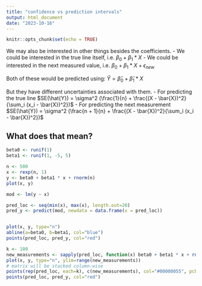 ```yaml
---
title: "confidence vs prediction intervals"
output: html_document
date: "2023-10-16"
---
```


```r
knitr::opts_chunk$set(echo = TRUE)
```

We may also be interested in other things besides the coefficients.
- We could be interested in the true line itself, i.e. $\beta_0 + \beta_1 * X$
- We could be interested in the next measured value, i.e. $\beta_0 + \beta_1 * X + \epsilon_{new}$

Both of these would be predicted using:
$\hat{Y} = \hat{\beta}_0 + \hat{\beta}_1 * X$


But they have different uncertainties associated with them.
- For predicting the true line
  $SE(\hat{Y}) = \sigma^2 (\frac{1}{n} + \frac{(X - \bar{X})^2}{\sum_i (x_i - \bar{X})^2})$
- For predicting the next measurement
  $SE(\hat{Y}) = \sigma^2 (\frac{n + 1}{n} + \frac{(X - \bar{X})^2}{\sum_i (x_i - \bar{X})^2})$

## What does that mean?

```r
beta0 <- runif(1)
beta1 <- runif(1, -5, 5)

n <- 500
x <- rexp(n, 1)
y <- beta0 + beta1 * x + rnorm(n)
plot(x, y)
```

```r
mod <- lm(y ~ x)

pred_loc <- seq(min(x), max(x), length.out=20)
pred_y <- predict(mod, newdata = data.frame(x = pred_loc))


plot(x, y, type="n")
abline(a=beta0, b=beta1, col="blue")
points(pred_loc, pred_y, col="red")

k <- 100
new_measurements <- sapply(pred_loc, function(x) beta0 + beta1 * x + rnorm(k))
plot(x, y, type="n", ylim=range(new_measurements))
# matrix will be stacked column-wise
points(rep(pred_loc, each=k), c(new_measurements), col="#00000055", pch=16)
points(pred_loc, pred_y, col="red")
```
